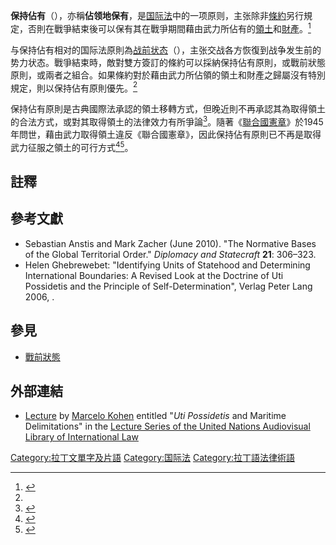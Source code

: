 '''保持佔有'''（{{lang-la|'''uti possidetis'''}}），亦稱'''佔领地保有'''，是[[国际法|国际法]]中的一项原则，主张除非[[條約|條約]]另行規定，否則{{link-en|交戰團體|Belligerent|交戰國}}在戰爭結束後可以保有其在戰爭期間藉由武力所佔有的[[領土|領土]]和[[財產|財產]]。<ref name="Uti possidetis Law & Legal Definition">{{cite web|title=Uti possidetis Law & Legal Definition|url=http://definitions.uslegal.com/u/uti-possidetis/|publisher=USLegal, Inc. (uslegal.com)|accessdate=16 August 2010|archive-date=2017-08-19|archive-url=https://web.archive.org/web/20170819063421/https://definitions.uslegal.com/u/uti-possidetis/|dead-url=no}}</ref>

与保持佔有相对的国际法原則為[[战前状态|战前状态]]（{{lang-la|status quo ante bellum}}），主张交战各方恢復到战争发生前的势力状态。戰爭結束時，敵對雙方簽訂的條約可以採納保持佔有原則，或戰前狀態原則，或兩者之組合。如果條約對於藉由武力所佔領的領土和財產之歸屬沒有特別規定，則以保持佔有原則優先。<ref name="Uti possidetis Law & Legal Definition" />

保持佔有原則是古典國際法承認的領土移轉方式，但晚近則不再承認其為取得領土的合法方式，或對其取得領土的法律效力有所爭論<ref>{{cite journal | author = 李明峻 | date = 2005年6月 | title = 從國際法角度看琉球群島主權歸屬 | url = http://www.tisanet.org/quarterly/1-2-4.pdf | journal = 台灣國際研究季刊 | volume = 1 | number = 2 | page = 59 | access-date = 2016-06-20 | archive-date = 2017-01-06 | archive-url = https://web.archive.org/web/20170106002612/http://www.tisanet.org/quarterly/1-2-4.pdf | dead-url = no }}</ref>。隨著《[[聯合國憲章|聯合國憲章]]》於1945年問世，藉由武力取得領土違反《聯合國憲章》，因此保持佔有原則已不再是取得武力征服之領土的可行方式<ref>{{cite web | author = Fozia Lone | title = Uti Possidetis Iuris | url = http://www.oxfordbibliographies.com/view/document/obo-9780199796953/obo-9780199796953-0065.xml | website = {{link-en|牛津線上參考書目資料庫|Oxford Bibliographies|Oxford Bibliographies}} | date = March 23, 2012 | accessdate = June 20, 2016 | doi = 10.1093/obo/9780199796953-0065 | language = en | quote = However, with the adoption of the UN Charter in 1945, uti possidetis no longer served as a justified principle to seal title to territory acquired by conquest. | archive-date = 2020-11-21 | archive-url = https://web.archive.org/web/20201121004141/https://www.oxfordbibliographies.com/view/document/obo-9780199796953/obo-9780199796953-0065.xml | dead-url = no }}</ref><ref>{{cite web | author = {{link-it|朱塞佩·納西|Giuseppe Nesi|Giuseppe Nesi}} | title = Uti possidetis Doctrine | url = http://opil.ouplaw.com/view/10.1093/law:epil/9780199231690/law-9780199231690-e1125 | website = Oxford Public International Law | date = January 2011 | accessdate = June 20, 2016 | language = en | subscription = yes | quote = This notion of uti possidetis is no longer viable since the well-established principles on the use of force do not allow for any acquisition of territory that is in violation of the United Nations Charter. | archive-date = 2020-10-30 | archive-url = https://web.archive.org/web/20201030080340/https://opil.ouplaw.com/view/10.1093/law:epil/9780199231690/law-9780199231690-e1125 | dead-url = no }}</ref>。

{{portal|国际关系}}
{{portal|法律}}
{{portal|军事}}

==註釋==
{{reflist|2}}

==參考文獻==
{{refbegin}}
* Sebastian Anstis and Mark Zacher (June 2010). "The Normative Bases of the Global Territorial Order." ''Diplomacy and Statecraft'' '''21''': 306–323.
* Helen Ghebrewebet: "Identifying Units of Statehood and Determining International Boundaries: A Revised Look at the Doctrine of Uti Possidetis and the Principle of Self-Determination", Verlag Peter Lang 2006, {{ISBN|3-631-55092-8}}.
{{refend}}

==參見==
* [[戰前狀態|戰前狀態]]

==外部連結==
* [http://legal.un.org/avl/ls/Kohen_BD.html Lecture] {{Wayback|url=http://legal.un.org/avl/ls/Kohen_BD.html |date=20210131131556 }} by [http://legal.un.org/avl/pdf/ls/Kohen_bio.pdf Marcelo Kohen] {{Wayback|url=http://legal.un.org/avl/pdf/ls/Kohen_bio.pdf |date=20210130060124 }} entitled "''Uti Possidetis'' and Maritime Delimitations" in the [http://legal.un.org/avl/lectureseries.html Lecture Series of the United Nations Audiovisual Library of International Law] {{Wayback|url=http://legal.un.org/avl/lectureseries.html |date=20061112205146 }}

[[Category:拉丁文單字及片語|Category:拉丁文單字及片語]]
[[Category:国际法|Category:国际法]]
[[Category:拉丁語法律術語|Category:拉丁語法律術語]]